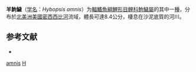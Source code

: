 {{Speciesbox
| taxon = Hybopsis amnis
| status = NE
| status_system = IUCN3.1
| binomial_authority = [[Hubbs|Hubbs]] & [[Greene|Greene]], 1951
| synonyms = *''Notropis amnis''<br /><small>Hubbs & Greene, 1951</small>
*''Notropis nocomis''<br /><small>Evermann, 1892</small>
}}

'''羊鮈鱥'''（[[学名|学名]]：''Hybopsis amnis''）为[[輻鰭魚綱|輻鰭魚綱]][[鯉形目|鯉形目]][[鲤科|鲤科]][[鮈鱥屬|鮈鱥屬]]的其中一[[種|種]]，分布於[[北美洲|北美洲]][[美國|美國]][[密西西比河|密西西比河]]流域，體長可達8.4公分，棲息在沙泥底質的河川。

==参考文献==
*{{FishBase_species|genus=Hybopsis|species=amnis|year=2011|month=12}}

{{鯉形目小作品}}
{{Taxonbar}}
[[Category:鮈鱥屬|amnis]]
[[Category:1951年描述的鱼类|H]]